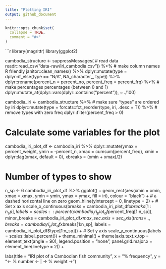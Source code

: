 ```yaml
---
title: "Plotting IRI"
output: github_document
---
```


```r
knitr::opts_chunk$set(
  collapse = TRUE,
  comment = "#>"
)
```

```r
library(magrittr)
library(ggplot2)

cambodia_structure <- suppressMessages(
  # read data
  readr::read_csv("data-raw/iri_cambodia.csv")) %>%
  # make column names R friendly
  janitor::clean_names() %>%
  dplyr::mutate(type = dplyr::if_else(type == "N/A", NA_character_, type)) %>%
  dplyr::rename(percent_n = percent_no, percent_freq = percent_frq) %>%
  # make percentages percentages (between 0 and 1)
  dplyr::mutate_at(dplyr::vars(dplyr::contains("percent")), ~ ./100)

cambodia_iri <- cambodia_structure %>%
  # make sure "types" are ordered by iri
  dplyr::mutate(type = forcats::fct_reorder(type, iri, .desc = T)) %>%
  # remove types with zero freq
  dplyr::filter(percent_freq > 0)

# Calculate some variables for the plot
cambodia_iri_plot_df <- cambodia_iri %>%
  dplyr::mutate(ymax = percent_weight, 
                ymin = -percent_n, 
                xmax = cumsum(percent_freq), 
                xmin = dplyr::lag(xmax, default = 0), 
                xbreaks = (xmin + xmax)/2)

# Number of types to show
n_sp <- 6
cambodia_iri_plot_df %>%
  ggplot() +
  geom_rect(aes(xmin = xmin, xmax = xmax, ymin = ymin, ymax = ymax, fill = iri), 
            colour = "black") +
  # a dashed horizontal line on zero
  geom_hline(yintercept = 0, linetype = 2) +
  # Set x axis
  scale_x_continuous(breaks = cambodia_iri_plot_df$xbreaks[1:n_sp], 
                     labels = scales::percent(cambodia_iri_plot_df$percent_freq[1:n_sp]), 
                     minor_breaks = cambodia_iri_plot_df$xmax, 
                     sec.axis = sec_axis(trans = ~., 
                                         breaks = cambodia_iri_plot_df$xbreaks[1:n_sp], 
                                         labels = cambodia_iri_plot_df$type[1:n_sp])) +
  # Set y axis
  scale_y_continuous(labels = scales::label_percent()) +
  theme_minimal() +
  theme(axis.text.x.top = element_text(angle = 90), 
        legend.position = "none", 
        panel.grid.major.x = element_line(linetype = 2)) +
  
  labs(title = "IRI plot of a Cambodian fish community",
       x = "% frequency", y = "← % number ← | → % weight →")

